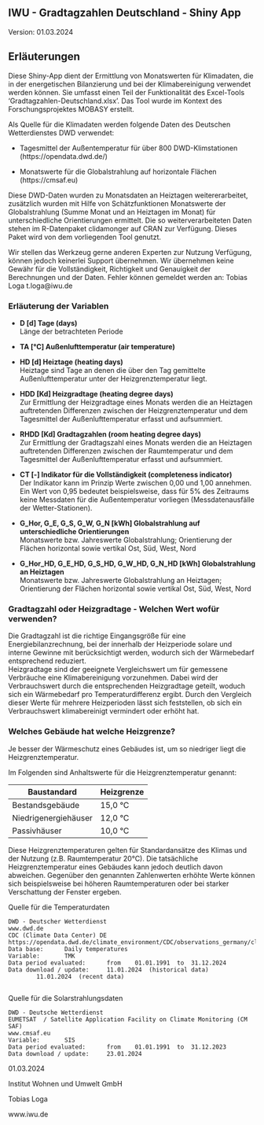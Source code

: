 ## IWU - Gradtagzahlen Deutschland - Shiny App
Version: 01.03.2024

## Erläuterungen 

Diese Shiny-App dient der Ermittlung von Monatswerten für Klimadaten, die in der energetischen Bilanzierung und bei der Klimabereinigung verwendet werden können. Sie umfasst einen Teil der Funktionalität des Excel-Tools 'Gradtagzahlen-Deutschland.xlsx'. Das Tool wurde im Kontext des Forschungsprojektes MOBASY erstellt. 

Als Quelle für die Klimadaten werden folgende Daten des Deutschen Wetterdienstes DWD verwendet: 

- Tagesmittel der Außentemperatur für über 800 DWD-Klimstationen (https://opendata.dwd.de/) 

- Monatswerte für die Globalstrahlung auf horizontale Flächen (https://cmsaf.eu)


Diese DWD-Daten wurden zu Monatsdaten an Heiztagen weitererarbeitet, zusätzlich wurden mit Hilfe von Schätzfunktionen  Monatswerte der Globalstrahlung (Summe Monat und an Heiztagen im Monat) für unterschiedliche Orientierungen ermittelt. Die so weiterverarbeiteten Daten stehen im R-Datenpaket clidamonger auf CRAN zur Verfügung. Dieses Paket wird von dem vorliegenden Tool genutzt. 


Wir stellen das Werkzeug gerne anderen Experten zur Nutzung Verfügung, können jedoch keinerlei Support übernehmen. Wir übernehmen keine Gewähr für die Vollständigkeit, Richtigkeit und Genauigkeit der Berechnungen und der Daten. Fehler können gemeldet werden an: Tobias Loga t.loga@iwu.de


### Erläuterung der Variablen 

- **D [d] Tage (days)** <br>
   Länge der betrachteten Periode

- **TA [°C] Außenlufttemperatur (air temperature)**

- **HD [d] Heiztage (heating days)**  <br>
   Heiztage sind Tage an denen die über den Tag gemittelte Außenlufttemperatur unter der Heizgrenztemperatur liegt.

- **HDD [Kd] Heizgradtage (heating degree days)** <br>
   Zur Ermittlung der Heizgradtage eines Monats werden die an Heiztagen auftretenden Differenzen zwischen der Heizgrenztemperatur und dem Tagesmittel der Außenlufttemperatur erfasst und aufsummiert.

- **RHDD [Kd] Gradtagzahlen	(room heating degree days)** <br>
   Zur Ermittlung der Gradtagszahl eines Monats werden die an Heiztagen auftretenden Differenzen zwischen der Raumtemperatur und dem Tagesmittel der Außenlufttemperatur erfasst und aufsummiert.

- **CT [-] Indikator für die Vollständigkeit (completeness indicator)** <br>
   Der Indikator kann im Prinzip Werte zwischen 0,00 und 1,00 annehmen. Ein Wert von 0,95 bedeutet beispielsweise, dass für 5% des Zeitraums keine Messdaten für die Außentemperatur vorliegen (Messdatenausfälle der Wetter-Stationen). 

- **G_Hor, G_E, G_S, G_W, G_N [kWh] Globalstrahlung auf unterschiedliche Orientierungen** <br>
   Monatswerte bzw. Jahreswerte Globalstrahlung; Orientierung der Flächen horizontal sowie vertikal Ost, Süd, West, Nord

- **G_Hor_HD, G_E_HD, G_S_HD, G_W_HD, G_N_HD [kWh] Globalstrahlung an Heiztagen** <br>
  Monatswerte bzw. Jahreswerte Globalstrahlung an Heiztagen; Orientierung der Flächen horizontal sowie vertikal Ost, Süd, West, Nord


### Gradtagzahl oder Heizgradtage - Welchen Wert wofür verwenden?										

Die Gradtagzahl ist die richtige Eingangsgröße für eine Energiebilanzrechnung, bei der innerhalb der Heizperiode solare und interne Gewinne mit berücksichtigt werden, wodurch sich der Wärmebedarf entsprechend reduziert.										
Heizgradtage sind der geeignete Vergleichswert um für gemessene Verbräuche eine Klimabereinigung vorzunehmen. Dabei wird der Verbrauchswert durch die entsprechenden Heizgradtage geteilt, woduch sich ein Wärmebedarf pro Temperaturdifferenz ergibt. Durch den Vergleich dieser Werte für mehrere Heizperioden lässt sich feststellen, ob sich ein Verbrauchswert klimabereinigt vermindert oder erhöht hat.


### Welches Gebäude hat welche Heizgrenze?										

Je besser der Wärmeschutz eines Gebäudes ist, um so niedriger liegt die Heizgrenztemperatur. 								

Im Folgenden sind Anhaltswerte für die Heizgrenztemperatur genannt:			

|  Baustandard	         | Heizgrenze |
|  --------------------- | ---------- |
|  Bestandsgebäude	     |   15,0 °C  |								
|  Niedrigenergiehäuser	 |   12,0 °C	|					
|  Passivhäuser	         |   10,0 °C  |						


Diese Heizgrenztemperaturen gelten für Standardansätze des Klimas und der Nutzung (z.B. Raumtemperatur 20°C). Die tatsächliche Heizgrenztemperatur eines Gebäudes kann jedoch deutlich davon abweichen. Gegenüber den genannten Zahlenwerten erhöhte Werte können sich beispielsweise bei höheren Raumtemperaturen oder bei starker Verschattung der Fenster ergeben. 		

Quelle für die Temperaturdaten						
						
	DWD - Deutscher Wetterdienst					
	www.dwd.de					
	CDC (Climate Data Center) DE					
	https://opendata.dwd.de/climate_environment/CDC/observations_germany/climate/daily/kl/historical/					
	Data base: 		Daily temperatures			
	Variable:		TMK			
	Data period evaluated:		from	01.01.1991	to	31.12.2024
	Data download / update:		11.01.2024	(historical data)		
			11.01.2024	(recent data)		
						
Quelle für die Solarstrahlungsdaten						
						
	DWD - Deutsche Wetterdienst					
	EUMETSAT  / Satellite Application Facility on Climate Monitoring (CM SAF)					
	www.cmsaf.eu					
	Variable:		SIS			
	Data period evaluated:		from	01.01.1991	to	31.12.2023
	Data download / update:		23.01.2024	


01.03.2024

Institut Wohnen und Umwelt GmbH

Tobias Loga 									

www.iwu.de 
